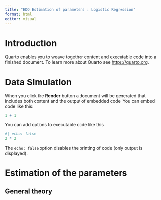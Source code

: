 ```yaml
---
title: "EDO Estimation of parameters : Logistic Regression"
format: html
editor: visual
---
```


# Introduction

Quarto enables you to weave together content and executable code into a finished document. To learn more about Quarto see <https://quarto.org>.

# Data Simulation

When you click the **Render** button a document will be generated that includes both content and the output of embedded code. You can embed code like this:

```r
1 + 1
```

You can add options to executable code like this

```r
#| echo: false
2 * 2
```

The `echo: false` option disables the printing of code (only output is displayed).

# Estimation of the parameters

## General theory


